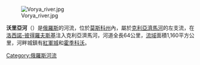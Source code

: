 [[Image:Vorya_river.jpg|thumb]]

'''沃里亞河'''（{{lang-ru|Воря|Vorya}}）是[[俄羅斯|俄羅斯]]的河流，位於[[莫斯科州|莫斯科州]]內，屬於[[克利亞濟馬河|克利亞濟馬河]]的左支流，在[[洛西諾-彼得羅夫斯基|洛西諾-彼得羅夫斯基]]注入克利亞濟馬河，河道全長64公里，[[流域|流域]]面積1,160平方公里，河畔城鎮有[[紅軍城_(莫斯科州)|紅軍城]]和[[霍季科沃|霍季科沃]]。

[[Category:俄羅斯河流|Category:俄羅斯河流]]

{{Russia-geo-stub}}